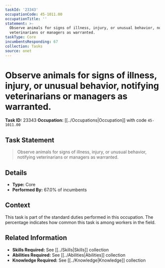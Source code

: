 ```yaml
---
taskId: '23343'
occupationCode: 45-1011.00
occupationTitle: ''
statement: >-
  Observe animals for signs of illness, injury, or unusual behavior, notifying
  veterinarians or managers as warranted.
taskType: Core
incumbentsResponding: 67
collection: Tasks
source: onet
---
```

# Observe animals for signs of illness, injury, or unusual behavior, notifying veterinarians or managers as warranted.

**Task ID:** 23343
**Occupation:** [[../Occupations|Occupation]] with code `45-1011.00`

## Task Statement

> Observe animals for signs of illness, injury, or unusual behavior, notifying veterinarians or managers as warranted.

## Details

- **Type:** Core
- **Performed By:** 67.0% of incumbents

## Context

This task is part of the standard duties performed in this occupation. The percentage indicates how common this task is among workers in the field.

## Related Information

- **Skills Required:** See [[../Skills|Skills]] collection
- **Abilities Required:** See [[../Abilities|Abilities]] collection
- **Knowledge Required:** See [[../Knowledge|Knowledge]] collection
